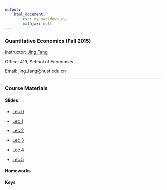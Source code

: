 ```yaml
---
output: 
    html_document:
        css: my_markdown.css
        mathjax: null
---
```


### Quantitative Economics (Fall 2015)

Instructor: [Jing Fang](http://bayeswhu.github.io)

Office: 419, School of Economics

Email: [jing_fang@hust.edu.cn](jing_fang@hust.edu.cn)

-----

### Course Materials

#### Slides

- [Lec 0](qe/Lec0.html)

- [Lec 1](qe/Lec1.html)

- [Lec 2](qe/Lec2.html)

- [Lec 3](qe/Lec3.html)

- [Lec 4](qe/Lec4.html)

- [Lec 5](qe/Lec5.html)

<!-- - [Lec 6](qe/Lec6.html)

- [Lec 7](qe/Lec7.html)

- [Lec 8](qe/Lec8.html)

- [Lec 9](qe/Lec9.html)

- [Lec 10](qe/Lec10.html)

- [Lec 11](qe/Lec11.html)

- [Lec 12](qe/Lec12.html) -->

#### Homeworks

<!-- - [Homework 1](qe/Homework1.doc)

- [Homework 2](qe/Homework2.doc) -->

#### Keys

<!-- - [Key 1](qe/Hw1_key.doc)

- [Key 2](qe/Hw2_key.doc) -->